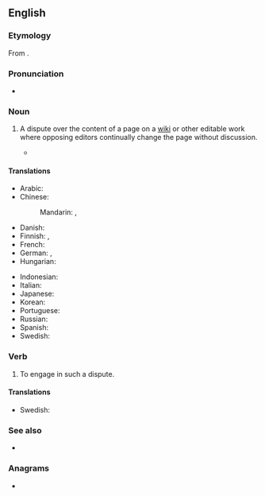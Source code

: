 ==English==

===Etymology===
From {{com|en|edit|war}}.

===Pronunciation===
* {{audio|en|En-edit war.oga|Audio}}

===Noun===
{{en-noun}}

# {{lb|en|WMF}} A dispute over the content of a page on a [[wiki]] or other editable work where opposing editors continually change the page without discussion.
#: {{ux|en|As with dinner-table discussions, it is best to avoid editing articles about politics or religion unless one wishes to become entrenched in a perpetual '''edit war'''.}}
#* {{quote-book|en|author=Phoebe Ayers|title=How Wikipedia Works|year=2008|publisher=No Starch Press|pageurl=https://books.google.com/books?id=lHdi1CEPLb4C&pg=PA388&dq=%22edit+war%22&hl=en&cd=4&source=gbs_api#v=onepage&q=%22edit%20war%22&f=false|isbn=978-1-59327-176-3|author2=Charles Matthews|author3=Ben Yates|page=388|passage=An unproductive '''edit war''' results as editors change the page back and forth between two incompatible versions, without troubling to engage in discussions.}}

====Translations====
{{trans-top|a dispute over the content of a page on a wiki or other editable work}}
* Arabic: {{t|ar|حَرْب اَلتَّحْرِير|f}}
* Chinese:
*: Mandarin: {{t|cmn|編輯戰|sc=Hani}}, {{t|cmn|编辑战|tr=biānjí zhàn|sc=Hani}}
* Danish: {{t|da|redigeringskrig|n}}
* Finnish: {{t|fi|muokkaussota}}, {{t|fi|palautussota}}
* French: {{t+|fr|guerre d'édition|f}}
* German: {{t|de|Edit-War|m}}, {{t|de|Bearbeitungskrieg|f}}
* Hungarian: {{t|hu|szerkesztési háború}}
{{trans-mid}}
* Indonesian: {{t|id|perang suntingan}}
* Italian: {{t|it|guerra di modifiche|f}}
* Japanese: {{t|ja|編集合戦|tr=へんしゅうがっせん, henshū gassen|sc=Jpan}}
* Korean: {{t|ko|편집 분쟁|sc=Kore}}
* Portuguese: {{t|pt|guerra de edições|f}}
* Russian: {{t+|ru|война́ пра́вок|f}}
* Spanish: {{t|es|guerra de ediciones|f}}
* Swedish: {{t+|sv|redigeringskrig|n}}
{{trans-bottom}}

===Verb===
{{en-verb|++}}

# {{lb|en|WMF}} To engage in such a dispute.
#: {{ux|en|When a dispute arises, it is common to see a page protected to avoid '''edit warring'''.}}

====Translations====
{{trans-top|to engage in an edit war}}
* Swedish: {{t|sv|redigeringskriga}}
{{trans-mid}}
{{trans-bottom}}

===See also===
* {{l|en|edit warrior}}

===Anagrams===
* {{anagrams|en|a=adeirtw|wardite}}